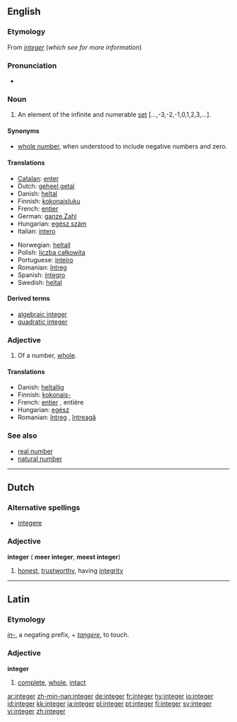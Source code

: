 ==English==
{{wikipedia}}

===Etymology===
From {{L.}} ''[[integer#Latin|integer]]'' (''which see for more information'')

===Pronunciation===
*{{audio|en-us-integer.ogg|Audio (US)}}

===Noun===
{{en-noun}}

# {{arithmetic}} An element of the infinite and numerable [[set]] [...,-3,-2,-1,0,1,2,3,...].

====Synonyms====
*[[whole number]], when understood to include negative numbers and zero.

====Translations====
{{trans-top|integer}}
*[[Catalan]]: [[enter#Catalan|enter]]
*Dutch: [[geheel getal]] {{n}}
*Danish: [[heltal]]
*Finnish: [[kokonaisluku]]
*French: [[entier]] {{m}}
*German: [[ganze Zahl]] {{f}}
*Hungarian: [[egész szám]]
*Italian: [[intero]] {{m}}
{{mid}}
*Norwegian: [[heltall]] {{n}}
*Polish: [[liczba całkowita]] {{f}}
*Portuguese: [[inteiro]] {{m}}
*Romanian: [[întreg]] {{m}}
*Spanish: [[íntegro]]
*Swedish: [[heltal]] {{n}}
{{trans-bottom}}

====Derived terms====
* [[algebraic integer]]
* [[quadratic integer]]

===Adjective===
{{en-adj|-}}

# {{arithmetic}} Of a number, [[whole]].

====Translations====
{{trans-top|whole}}
*Danish: [[heltallig]]
*Finnish: [[kokonais-]]
*French: [[entier]] {{m}}, entière {{f}}
*Hungarian: [[egész]]
*Romanian: [[întreg]] {{m}}, [[întreagă]] {{f}}
{{trans-bottom}}

===See also===
*[[real number]]
*[[natural number]]

----

==Dutch==

===Alternative spellings===
* [[integere]]

===Adjective===
'''integer''' ({{compar}} '''meer integer''', {{superl}} '''meest integer''')

# [[honest]], [[trustworthy]], having [[integrity]]

----

==Latin==

===Etymology===
''[[in-#Latin|in-]]'', a negating prefix, + ''[[tangere]]'', to touch.

===Adjective===
'''integer'''

# [[complete]], [[whole]], [[intact]]

[[ar:integer]]
[[zh-min-nan:integer]]
[[de:integer]]
[[fr:integer]]
[[hy:integer]]
[[io:integer]]
[[id:integer]]
[[kk:integer]]
[[ja:integer]]
[[pl:integer]]
[[pt:integer]]
[[fi:integer]]
[[sv:integer]]
[[vi:integer]]
[[zh:integer]]